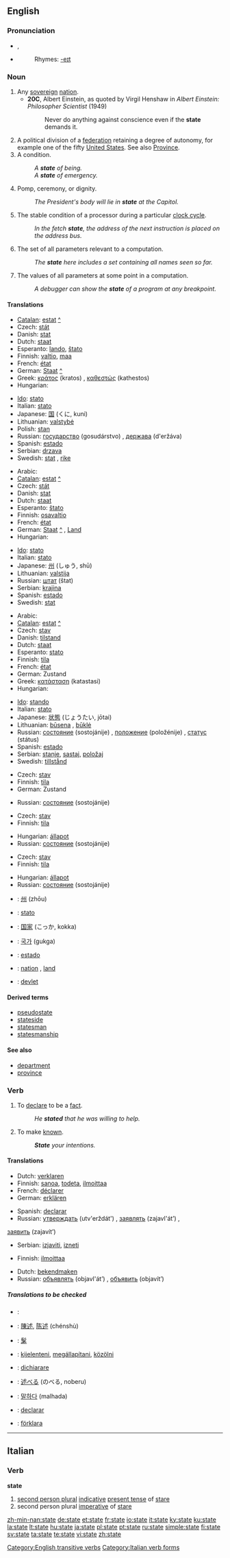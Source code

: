 {{see|State}}
{{wikipedia|State (disambiguation)}}
==English==

{{rank|death|works|perhaps|306|state|says|wife|hear}}

===Pronunciation===
*{{IPA|/steɪt/}}, {{SAMPA|/steIt/}}
*{{audio|en-us-state.ogg|Audio (US)}}
*:Rhymes: [[Rhymes:English:-eɪt|-eɪt]]

===Noun===
{{wikipedia}}
{{en-noun}}

# Any [[sovereign]] [[nation]].
#*'''20C''', Albert Einstein, as quoted by Virgil Henshaw in ''Albert Einstein: Philosopher Scientist'' (1949)
#*: Never do anything against conscience even if the '''state''' demands it.
# A political division of a [[federation]] retaining a degree of autonomy, for example one of the fifty [[United States]]. See also [[province|Province]].
# A condition.
#:''A '''state''' of being.''
#:''A '''state''' of emergency.''
# Pomp, ceremony, or dignity.
#:''The President's body will lie in '''state''' at the Capitol.''
# {{computing}} The stable condition of a processor during a particular [[clock cycle]].
#:''In the fetch '''state''', the address of the next instruction is placed on the address bus.''
# {{computing}} The set of all parameters relevant to a computation.
#:''The '''state''' here includes a set containing all names seen so far.''
# {{computing}} The values of all parameters at some point in a computation.
#:''A debugger can show the '''state''' of a program at any breakpoint.''

====Translations====
{{trans-top|any sovereign nation}}
*[[Catalan]]: [[estat]] [[:ca:estat|^]] {{m}}
*Czech: [[stát]] {{m}}
*Danish: [[stat]]
*Dutch: [[staat]] {{f}}
*Esperanto: [[lando]], [[ŝtato]]
*Finnish: [[valtio]], [[maa]]
*French: [[état]] {{m}}
*German: [[Staat]] [[:de:Staat|^]] {{m}}
*Greek: [[κράτος]] (kratos) {{n}}, [[καθεστώς]] (kathestos) {{n}}
*Hungarian: {{t|hu|állam}}
{{trans-mid}}
*[[Ido]]: [[stato]]
*Italian: [[stato]] {{m}}
*Japanese: [[国]] (くに, kuni)
*Lithuanian: [[valstybė]] {{f}}
*Polish: [[stan]] {{m}}
*Russian: [[государство]] (gosudárstvo) {{n}}, [[держава]] (d'eržáva) {{f}}
*Spanish: [[estado]] {{m}}
*Serbian: [[drzava]]
*Swedish: [[stat]] {{c}}, [[rike]] {{n}}
{{trans-bottom}}

{{trans-top|a political division of a federation retaining a degree of autonomy}}
*Arabic: {{Arab|[[ولاية]]}} {{unicode|(welāya)}} {{f}}
*[[Catalan]]: [[estat]] [[:ca:estat|^]] {{m}}
*Czech: [[stát]] {{m}}
*Danish: [[stat]]
*Dutch: [[staat]] {{f}}
*Esperanto: [[ŝtato]]
*Finnish: [[osavaltio]]
*French: [[état]] {{m}}
*German: [[Staat]] [[:de:Staat|^]] {{m}}, [[Land]] {{n}}
*Hungarian: {{t|hu|állam}}
{{trans-mid}}
*[[Ido]]: [[stato]]
*Italian: [[stato]] {{m}}
*Japanese: [[州]] (しゅう, shū)
*Lithuanian: [[valstija]] {{f}}
*Russian: [[штат]] (štat) {{n}}
*Serbian: [[krajina]] {{f}}
*Spanish: [[estado]] {{m}}
*Swedish: [[stat]] {{c}}
{{trans-bottom}}

{{trans-top|a condition}}
*Arabic: {{Arab|[[حالة]]}} {{unicode|(ħāla)}} {{f}}
*[[Catalan]]: [[estat]] [[:ca:estat|^]] {{m}}
*Czech: [[stav]] {{m}}
*Danish: [[tilstand]]
*Dutch: [[staat]] {{f}}
*Esperanto: [[stato]]
*Finnish: [[tila]]
*French: [[état]] {{m}}
*German: Zustand {{m}}
*Greek: [[κατάσταση]] (katastasi) {{f}}
*Hungarian: {{t|hu|állapot}}
{{trans-mid}}
*[[Ido]]: [[stando]]
*Italian: [[stato]] {{m}}
*Japanese: [[状態]] (じょうたい, jōtai)
*Lithuanian: [[būsena]] {{f}}, [[būklė]] {{f}}
*Russian: [[состояние]] (sostojánije) {{n}}, [[положение]] (položénije) {{n}}, [[статус]] (státus) {{m}}
*Spanish: [[estado]] {{m}}
*Serbian: [[stanje]], [[sastaj]], [[položaj]]
*Swedish: [[tillstånd]] {{n}}
{{trans-bottom}}

{{trans-top|(computing) the stable condition of a processor during a particular clock cycle}}
*Czech: [[stav]] {{m}}
*Finnish: [[tila]]
*German: Zustand {{m}}
{{trans-mid}}
*Russian: [[состояние]] (sostojánije) {{n}}
{{trans-bottom}}

{{trans-top|(computing) the set of all parameters relevant to a computation}}
*Czech: [[stav]] {{m}}
*Finnish: [[tila]]
{{trans-mid}}
*Hungarian: [[állapot]]
*Russian: [[состояние]] (sostojánije) {{n}}
{{trans-bottom}}

{{trans-top|(computing) the values of all parameters at some point in a computation}}
*Czech: [[stav]] {{m}}
*Finnish: [[tila]]
{{trans-mid}}
*Hungarian: [[állapot]]
*Russian: [[состояние]] (sostojánije) {{n}}
{{trans-bottom}}

{{checktrans-top}}
*{{ttbc|Chinese}}: [[州]] (zhōu)
*{{ttbc|Interlingua}}: [[stato]]
*{{ttbc|Japanese}}: [[国家]] (こっか, kokka)
{{checktrans-mid}}
*{{ttbc|Korean}}: [[국가]] (gukga)
*{{ttbc|Portuguese}}: [[estado]] {{m}}
*{{ttbc|Swedish}}: [[nation]] {{c}}, [[land]] {{n}}
*{{ttbc|Turkish}}: [[devlet]]
{{checktrans-bottom}}

====Derived terms====
*[[pseudostate]]
*[[stateside]]
*[[statesman]]
*[[statesmanship]]

====See also====
*[[department]]
*[[province]]

===Verb===
{{en-verb|states|stating|stated}}

# {{transitive}} To [[declare]] to be a [[fact]].
#:''He '''stated''' that he was willing to help.''
# {{transitive}} To make [[known]].
#:'''''State''' your intentions.''

====Translations====
{{trans-top|1. To declare to be a fact}}
*Dutch: [[verklaren]]
*Finnish: [[sanoa]], [[todeta]], [[ilmoittaa]]
*French: [[déclarer]]
*German: [[erklären]]
{{trans-mid}}
*Spanish: [[declarar]]
*Russian: [[утверждать]] (utv'erždát') {{impf}}, [[заявлять]] (zajavl'át’) {{impf}},
[[заявить]] (zajavít’) {{impf}}
*Serbian: [[izjaviti]], [[izneti]]
{{trans-bottom}}

{{trans-top|2. To make known}}
*Finnish: [[ilmoittaa]]
{{trans-mid}}
*Dutch: [[bekendmaken]]
*Russian: [[объявлять]] (objavl'át’) {{impf}},  [[объявить]] (objavít’) {{impf}}
{{trans-bottom}}

=====Translations to be checked=====
{{checktrans}}
{{top}}
*{{ttbc|Arabic}}: {{ARchar|[[قرر]]}} {{unicode|(qárara)}}
*{{ttbc|Chinese}}: [[陳述]], [[陈述]] (chénshù)
*{{ttbc|CJKV Characters}}: [[髳]]
*{{ttbc|Hungarian}}: [[kijelenteni]], [[megállapítani]], [[közölni]]
*{{ttbc|Italian}}: [[dichiarare]]
*{{ttbc|Japanese}}: [[述べる]] (のべる, noberu)
{{mid}}
*{{ttbc|Korean}}: [[말하다]] (malhada)
*{{ttbc|Portuguese}}: [[declarar]]
*{{ttbc|Swedish}}: [[förklara]]
{{bottom}}

[[Category:English transitive verbs]]

----

==Italian==

===Verb===
'''state'''

# [[second person plural]] [[indicative]] [[present tense]] of [[stare#Italian|stare]]
# second person plural [[imperative]] of [[stare#Italian|stare]]

[[Category:Italian verb forms]]

[[zh-min-nan:state]]
[[de:state]]
[[et:state]]
[[fr:state]]
[[io:state]]
[[it:state]]
[[ky:state]]
[[ku:state]]
[[la:state]]
[[lt:state]]
[[hu:state]]
[[ja:state]]
[[pl:state]]
[[pt:state]]
[[ru:state]]
[[simple:state]]
[[fi:state]]
[[sv:state]]
[[ta:state]]
[[te:state]]
[[vi:state]]
[[zh:state]]